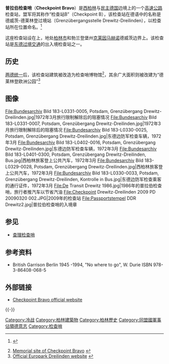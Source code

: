 {{Infobox Military Structure
|name= 普拉伯检查哨<br><small>Checkpoint Bravo</small>
|partof=
|location= [[德国|德国]][[柏林|柏林]]
|image= [[File:Checkpoint_Bravo_Brückenhaus.jpg|250px]]
|caption= 今日存留的普拉伯检查哨高速路桥建筑物
|image2= 
|caption2= 
|type= 边境检查哨
|code=
|built=
|builder=
|materials= 
|height=
|used= 
|demolished= 
|condition= 
|ownership=
|open_to_public=
|controlledby= 
|garrison=
|current_commander=
|commanders=
|occupants=
|battles= [[冷战|冷战]]
|events= [[两德统一|两德统一]]
}}
'''普拉伯检查哨'''（'''Checkpoint Bravo'''）是[[西柏林|西柏林]]与[[民主德国|民主德国]]边境上的一个[[高速公路|高速公路]]检查站，盟军将其称作“检查站B”（Checkpoint B），该检查站在德语中的名称是德威茨-德莱林登过境站（Grenzübergangsstelle Drewitz-Dreilinden），以检查站所在位置命名。<ref>{{cite web|title=''Gesamtkonzept zur Erinnerung an die Berliner Mauer: Dokumentation, Information und Gedenken: 2.4.7. ''Checkpoint Bravo'': Denkmalraum Dreilinden-Drewitz''|url=http://www.berlin.de/sen/kultur/kulturpolitik/mauer/m247.html|publisher=City of Berlin|accessdate=20 September 2010|archive-date=2014-05-25|archive-url=https://web.archive.org/web/20140525233759/http://www.berlin.de/sen/kultur/kulturpolitik/mauer/m247.html|dead-url=no}} {{de icon}}</ref>

这座检查站设在{{link-en|德国115高速公路|Bundesautobahn 115}}上，地处[[柏林市|柏林市]]{{link-en|尼古拉湖|Nikolassee}}和勃兰登堡州[[克莱因马赫诺|克莱因马赫诺]]德威茨边界上。该检查站是[[东德过境交通|东德过境交通]]的出入境检查站之一。

==历史==
[[两德统一|两德统一]]后，该检查站建筑被改造为检查哨博物馆<ref>[http://www.checkpoint-bravo.de Memorial site of Checkpoint Bravo] {{Wayback|url=http://www.checkpoint-bravo.de/ |date=20210302080514 }} {{de icon}}</ref>，其余广大面积则被改建为“德莱林登欧洲公园”<ref>[http://www.europarc.de/index.php?project=europarc&pageID=dreilinden&langID=en Official Europark Dreilinden website] {{webarchive|url=https://web.archive.org/web/20100509024430/http://www.europarc.de/index.php?project=europarc&pageID=dreilinden&langID=en |date=2010-05-09 }} {{en icon}}</ref>

==图像==
<gallery perrow=5>
File:Bundesarchiv Bild 183-L0331-0005, Potsdam, Grenzübergang Drewitz-Dreilinden.jpg|1972年3月旅行限制解除后的阻塞情况
File:Bundesarchiv Bild 183-L0331-0007, Potsdam, Grenzübergang Drewitz-Dreilinden.jpg|1972年3月旅行限制解除后的阻塞情况
File:Bundesarchiv Bild 183-L0330-0025, Potsdam, Grenzübergang Drewitz-Dreilinden.jpg|东德边防军检查车辆，1972年3月
File:Bundesarchiv Bild 183-L0402-0016, Potsdam, Grenzübergang Drewitz-Dreilinden.jpg|东德边防军检查车辆，1972年3月
File:Bundesarchiv Bild 183-L0401-0300, Potsdam, Grenzübergang Drewitz-Dreilinden, Bus.jpg|西柏林旅客登上公共汽车，1972年3月
File:Bundesarchiv Bild 183-L0329-0028, Potsdam, Grenzübergang Drewitz-Dreilinden.jpg|西柏林旅客登上公共汽车，1972年3月
File:Bundesarchiv Bild 183-L0330-0033, Potsdam, Grenzübergang Drewitz-Dreilinden, Kontrolle in Bus.jpg|东德边防军检查乘客的通行证件，1972年3月
File:De Transit Drewitz 1986.jpg|1986年的普拉伯检查哨，旅行者推汽车以节省汽油
File:Checkpoint Drewitz-Dreilinden 2009 PD 20090320 002.JPG|2009年的检查站
File:Passportstempel DDR Drewitz2.jpg|普拉伯检查哨的入境章
</gallery>


==参见==
*[[查理检查哨|查理检查哨]]

==参考资料==
{{Reflist}}
* British Garrison Berlin 1945 -1994, "No where to go", W. Durie ISBN 978-3-86408-068-5

==外部链接==
{{commonscat-inline|Checkpoint Drewitz-Dreilinden|Checkpoint Bravo}}
*[http://www.checkpoint-bravo.de/ Checkpoint Bravo official website] {{Wayback|url=http://www.checkpoint-bravo.de/ |date=20210302080514 }} {{de icon}}

{{coord|52|24|58.86|N|13|11|49.02|E|region:DE-BE_type:city|display=title}}

{{-}}
{{柏林墙}}
[[Category:冷战|Category:冷战]]
[[Category:柏林建築物|Category:柏林建築物]]
[[Category:柏林歷史|Category:柏林歷史]]
[[Category:同盟國軍事佔領德意志|Category:同盟國軍事佔領德意志]]
[[Category:检查哨|Category:检查哨]]